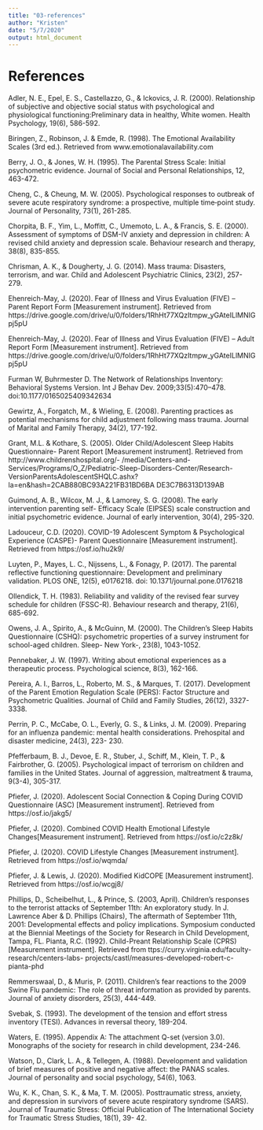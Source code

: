 ```yaml
---
title: "03-references"
author: "Kristen"
date: "5/7/2020"
output: html_document
---
```


# References 


Adler, N. E., Epel, E. S., Castellazzo, G., & Ickovics, J. R. (2000).
  Relationship of subjective and objective social status with psychological
  and physiological functioning:Preliminary data in healthy, White women.
  Health Psychology, 19(6), 586-592.

Biringen, Z., Robinson, J. & Emde, R. (1998). The Emotional Availability
  Scales (3rd ed.). Retrieved from www.emotionalavailability.com

Berry, J. O., & Jones, W. H. (1995). The Parental Stress Scale: Initial
  psychometric evidence. Journal of Social and Personal Relationships, 12,
  463-472.

Cheng, C., & Cheung, M. W. (2005). Psychological responses to outbreak of
  severe acute respiratory syndrome: a prospective, multiple time‐point
  study. Journal of Personality, 73(1), 261-285.

Chorpita, B. F., Yim, L., Moffitt, C., Umemoto, L. A., & Francis, S. E. (2000). Assessment of 
	symptoms of DSM-IV anxiety and depression in children: A revised child anxiety and 
	depression scale. Behaviour research and therapy, 38(8), 835-855.

Chrisman, A. K., & Dougherty, J. G. (2014). Mass trauma: Disasters, terrorism, and war. Child 
	and Adolescent Psychiatric Clinics, 23(2), 257-279.

Ehenreich-May, J. (2020). Fear of Illness and Virus Evaluation (FIVE) – Parent Report Form 
	[Measurement instrument]. Retrieved from 
	https://drive.google.com/drive/u/0/folders/1RhHt77XQzItmpw_yGAteILlMNIGpj5pU

Ehenreich-May, J. (2020). Fear of Illness and Virus Evaluation (FIVE) – Adult Report Form 
	[Measurement instrument]. Retrieved from 
	https://drive.google.com/drive/u/0/folders/1RhHt77XQzItmpw_yGAteILlMNIGpj5pU

Furman W, Buhrmester D. The Network of Relationships Inventory: Behavioral Systems 
	Version. Int J Behav Dev. 2009;33(5):470–478. doi:10.1177/0165025409342634

Gewirtz, A., Forgatch, M., & Wieling, E. (2008). Parenting practices as potential mechanisms for 
	child adjustment following mass trauma. Journal of Marital and Family Therapy, 34(2), 
	177-192.

Grant, M.L. & Kothare, S. (2005). Older Child/Adolescent Sleep Habits Questionnaire- Parent 
	Report [Measurement instrument]. Retrieved from http://www.childrenshospital.org/-
	/media/Centers-and-Services/Programs/O_Z/Pediatric-Sleep-Disorders-Center/Research-
	VersionParentsAdolescentSHQLC.ashx?la=en&hash=2CAB880BC93A221FB31BD6BA
	DE3C7B6313D139AB

Guimond, A. B., Wilcox, M. J., & Lamorey, S. G. (2008). The early intervention parenting self-
	Efficacy Scale (EIPSES) scale construction and initial psychometric evidence. Journal of 
	early intervention, 30(4), 295-320.

Ladouceur, C.D. (2020). COVID-19 Adolescent Symptom & Psychological Experience (CASPE)- 
	Parent Questionnaire [Measurement instrument]. Retrieved from https://osf.io/hu2k9/

Luyten, P., Mayes, L. C., Nijssens, L., & Fonagy, P. (2017). The parental reflective functioning 
	questionnaire: Development and preliminary validation. PLOS ONE, 12(5), e0176218. 
	doi: 10.1371/journal.pone.0176218

Ollendick, T. H. (1983). Reliability and validity of the revised fear survey schedule for children 
	(FSSC-R). Behaviour research and therapy, 21(6), 685-692.

Owens, J. A., Spirito, A., & McGuinn, M. (2000). The Children's Sleep Habits Questionnaire 
	(CSHQ): psychometric properties of a survey instrument for school-aged children. Sleep-
	New York-, 23(8), 1043-1052.

Pennebaker, J. W. (1997). Writing about emotional experiences as a therapeutic 
	process. Psychological science, 8(3), 162-166.

Pereira, A. I., Barros, L., Roberto, M. S., & Marques, T. (2017). Development of the Parent 
	Emotion Regulation Scale (PERS): Factor Structure and Psychometric Qualities. Journal 
	of Child and Family Studies, 26(12), 3327-3338.

Perrin, P. C., McCabe, O. L., Everly, G. S., & Links, J. M. (2009). Preparing for an influenza 
	pandemic: mental health considerations. Prehospital and disaster medicine, 24(3), 223-
	230.

Pfefferbaum, B. J., Devoe, E. R., Stuber, J., Schiff, M., Klein, T. P., & Fairbrother, G. (2005). 
	Psychological impact of terrorism on children and families in the United States. Journal 
	of aggression, maltreatment & trauma, 9(3-4), 305-317.

Pfiefer, J. (2020). Adolescent Social Connection & Coping During COVID Questionnaire (ASC)
	[Measurement instrument]. Retrieved from https://osf.io/jakg5/

Pfiefer, J. (2020). Combined COVID Health Emotional Lifestyle Changes[Measurement 
	instrument]. Retrieved from https://osf.io/c2z8k/

Pfiefer, J. (2020). COVID Lifestyle Changes [Measurement instrument]. Retrieved from 
	https://osf.io/wqmda/

Pfiefer, J. & Lewis, J. (2020). Modified KidCOPE [Measurement instrument]. Retrieved from 
	https://osf.io/wcgj8/

Phillips, D., Scheibelhut, L., & Prince, S. (2003, April). Children’s responses to the terrorist 
	attacks of September 11th: An exploratory study. In J. Lawrence Aber & D. Phillips 
	(Chairs), The aftermath of September 11th, 2001: Developmental effects and policy 
	implications. Symposium conducted at the Biennial Meetings of the Society for Research 
	in Child Development, Tampa, FL. 
Pianta, R.C. (1992). Child-Preant Relationship Scale (CPRS) [Measurement instrument]. 
	Retrieved from ttps://curry.virginia.edu/faculty-research/centers-labs-
	projects/castl/measures-developed-robert-c-pianta-phd

Remmerswaal, D., & Muris, P. (2011). Children's fear reactions to the 2009 Swine Flu 
	pandemic: The role of threat information as provided by parents. Journal of anxiety 
	disorders, 25(3), 444-449.

Svebak, S. (1993). The development of the tension and effort stress inventory (TESI). Advances 
	in reversal theory, 189-204.

Waters, E. (1995). Appendix A: The attachment Q-set (version 3.0). Monographs of the society 
	for research in child development, 234-246.

Watson, D., Clark, L. A., & Tellegen, A. (1988). Development and validation of brief measures 
	of positive and negative affect: the PANAS scales. Journal of personality and social 
	psychology, 54(6), 1063.

Wu, K. K., Chan, S. K., & Ma, T. M. (2005). Posttraumatic stress, anxiety, and depression in 
	survivors of severe acute respiratory syndrome (SARS). Journal of Traumatic Stress: 
	Official Publication of The International Society for Traumatic Stress Studies, 18(1), 39-
	42.












 
 
 
 
 
 
 